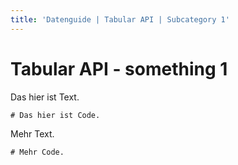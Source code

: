 ```yaml
---
title: 'Datenguide | Tabular API | Subcategory 1'
---
```



<Layout meta={frontmatter} tableOfContents={tableOfContents}>
<BodyText>

# Tabular API - something 1

Das hier ist Text.

```
# Das hier ist Code.
```

Mehr Text.

```
# Mehr Code.
```

</BodyText>
</Layout>
